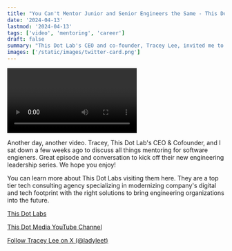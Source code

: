 ```yaml
---
title: "You Can't Mentor Junior and Senior Engineers the Same - This Dot Lab's Engineering Leadership Series"
date: '2024-04-13'
lastmod: '2024-04-13'
tags: ['video', 'mentoring', 'career']
draft: false
summary: "This Dot Lab's CEO and co-founder, Tracey Lee, invited me to chat on mentoring software engineers across a range of levels, career development, building relationships, and how to grow people for success in engineering organizations."
images: ['/static/images/twitter-card.png']
---
```


<Video
  url="https://www.youtube.com/embed/_TSqAeC3LRg?si=-k4yNWrwIRALN5TD"
  title="You Can't Mentor Junior and Senior Engineers the Same - This Dot Lab's Engineering Leadership Series"
/>

Another day, another video. Tracey, This Dot Lab's CEO & Cofounder, and I sat down a few weeks ago to discuss all things mentoring for software engieners. Great episode and conversation to kick off their new engineering leadership series. We hope you enjoy!

You can learn more about This Dot Labs visiting them here. They are a top tier tech consulting agency specializing in modernizing company's digital and tech footprint with the right solutions to bring engineering organizations into the future.

[This Dot Labs](https://www.thisdot.co)

[This Dot Media YouTube Channel](https://www.youtube.com/c/ThisDotMedia)

[Follow Tracey Lee on X (@ladyleet)](https://x.com/ladyleet)
